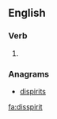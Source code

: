 ==English==

===Verb===
{{en-verb|disspirits|disspiriting|disspirited|disspirited}}

# {{alternative spelling of|[[dispirit]]}}

===Anagrams===
* [[dispirits#English|dispirits]]

[[fa:disspirit]]